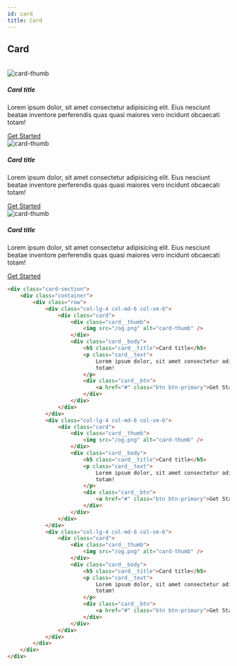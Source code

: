 ```yaml
---
id: card
title: Card
---
```



## Card
<br />

<div className="card-section">
    <div className="container">
        <div className="row">
            <div className="col-lg-4 col-md-6 col-sm-6">
                <div className="card">
                    <div className="card__thumb">
                        <Image src="/og.png" alt="card-thumb" />
                    </div>
                    <div className="card__body">
                        <h5 className="card__title">Card title</h5>
                        <p className="card__text">
                            Lorem ipsum dolor, sit amet consectetur adipisicing elit. Eius nesciunt beatae inventore perferendis quas quasi maiores vero incidunt obcaecati
                            totam!
                        </p>
                        <div className="card__btn">
                            <a href="#" className="btn btn-primary">Get Started</a>
                        </div>
                    </div>
                </div>
            </div>
            <div className="col-lg-4 col-md-6 col-sm-6">
                <div className="card">
                    <div className="card__thumb">
                        <Image src="/og.png" alt="card-thumb" />
                    </div>
                    <div className="card__body">
                        <h5 className="card__title">Card title</h5>
                        <p className="card__text">
                            Lorem ipsum dolor, sit amet consectetur adipisicing elit. Eius nesciunt beatae inventore perferendis quas quasi maiores vero incidunt obcaecati
                            totam!
                        </p>
                        <div className="card__btn">
                            <a href="#" className="btn btn-primary">Get Started</a>
                        </div>
                    </div>
                </div>
            </div>
            <div className="col-lg-4 col-md-6 col-sm-6">
                <div className="card">
                    <div className="card__thumb">
                        <Image src="/og.png" alt="card-thumb" />
                    </div>
                    <div className="card__body">
                        <h5 className="card__title">Card title</h5>
                        <p className="card__text">
                            Lorem ipsum dolor, sit amet consectetur adipisicing elit. Eius nesciunt beatae inventore perferendis quas quasi maiores vero incidunt obcaecati
                            totam!
                        </p>
                        <div className="card__btn">
                            <a href="#" className="btn btn-primary">Get Started</a>
                        </div>
                    </div>
                </div>
            </div>
        </div>
    </div>
</div>

```html copy showLineNumbers
<div class="card-section">
    <div class="container">
        <div class="row">
            <div class="col-lg-4 col-md-6 col-sm-6">
                <div class="card">
                    <div class="card__thumb">
                        <img src="/og.png" alt="card-thumb" />
                    </div>
                    <div class="card__body">
                        <h5 class="card__title">Card title</h5>
                        <p class="card__text">
                            Lorem ipsum dolor, sit amet consectetur adipisicing elit. Eius nesciunt beatae inventore perferendis quas quasi maiores vero incidunt obcaecati
                            totam!
                        </p>
                        <div class="card__btn">
                            <a href="#" class="btn btn-primary">Get Started</a>
                        </div>
                    </div>
                </div>
            </div>
            <div class="col-lg-4 col-md-6 col-sm-6">
                <div class="card">
                    <div class="card__thumb">
                        <img src="/og.png" alt="card-thumb" />
                    </div>
                    <div class="card__body">
                        <h5 class="card__title">Card title</h5>
                        <p class="card__text">
                            Lorem ipsum dolor, sit amet consectetur adipisicing elit. Eius nesciunt beatae inventore perferendis quas quasi maiores vero incidunt obcaecati
                            totam!
                        </p>
                        <div class="card__btn">
                            <a href="#" class="btn btn-primary">Get Started</a>
                        </div>
                    </div>
                </div>
            </div>
            <div class="col-lg-4 col-md-6 col-sm-6">
                <div class="card">
                    <div class="card__thumb">
                        <img src="/og.png" alt="card-thumb" />
                    </div>
                    <div class="card__body">
                        <h5 class="card__title">Card title</h5>
                        <p class="card__text">
                            Lorem ipsum dolor, sit amet consectetur adipisicing elit. Eius nesciunt beatae inventore perferendis quas quasi maiores vero incidunt obcaecati
                            totam!
                        </p>
                        <div class="card__btn">
                            <a href="#" class="btn btn-primary">Get Started</a>
                        </div>
                    </div>
                </div>
            </div>
        </div>
    </div>
</div>
```